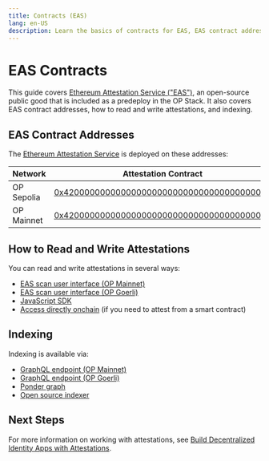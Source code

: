 ```yaml
---
title: Contracts (EAS)
lang: en-US
description: Learn the basics of contracts for EAS, EAS contract addresses, and how to read and write attestations.
---
```


# EAS Contracts
This guide covers [Ethereum Attestation Service ("EAS")](https://attest.sh/), an open-source public good that is included as a predeploy in the OP Stack.
It also covers EAS contract addresses, how to read and write attestations, and indexing.

## EAS Contract Addresses

The [Ethereum Attestation Service](https://docs.attest.sh/docs/welcome) is deployed on these addresses:

| Network         | Attestation Contract | Schema Registry Contract |
| --------------- | - | - |
| OP Sepolia | [0x4200000000000000000000000000000000000021](https://sepolia-optimism.etherscan.io/address/0x4200000000000000000000000000000000000021) | [0x4200000000000000000000000000000000000020](https://sepolia-optimism.etherscan.io/address/0x4200000000000000000000000000000000000020)
| OP Mainnet | [0x4200000000000000000000000000000000000021](https://optimistic.etherscan.io/address/0x4200000000000000000000000000000000000021) | [0x4200000000000000000000000000000000000020](https://optimistic.etherscan.io/address/0x4200000000000000000000000000000000000020) |

## How to Read and Write Attestations 
You can read and write attestations in several ways:

- [EAS scan user interface (OP Mainnet)](https://optimism.easscan.org/)
- [EAS scan user interface (OP Goerli)](https://optimism-goerli-bedrock.easscan.org/)
- [JavaScript SDK](https://docs.attest.sh/docs/getting--started/javascript)
- [Access directly onchain](https://github.com/ethereum-attestation-service/eas-contracts/blob/master/contracts/EAS.sol) (if you need to attest from a smart contract)

## Indexing
Indexing is available via: 
- [GraphQL endpoint (OP Mainnet)](https://optimism.easscan.org/graphql)
- [GraphQL endpoint (OP Goerli)](https://optimism-goerli-bedrock.easscan.org/graphql)
- [Ponder graph](https://github.com/ethereum-attestation-service/eas-ponder-graph)
- [Open source indexer](https://github.com/ethereum-attestation-service/eas-indexing-service)

## Next Steps
For more information on working with attestations, see [Build Decentralized Identity Apps with Attestations](about-attestations).
